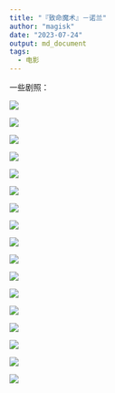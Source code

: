 ```yaml
---
title: "『致命魔术』－诺兰"
author: "magisk"
date: "2023-07-24"
output: md_document
tags:
  - 电影
---
```


<!--more-->

一些剧照：

![](/images/致命魔术－诺兰/屏幕截图%202023-07-24%20153110.png)

![](/images/致命魔术－诺兰/屏幕截图%202023-07-24%20174420.png)

![](/images/致命魔术－诺兰/屏幕截图%202023-07-24%20180147.png)

![](/images/致命魔术－诺兰/屏幕截图%202023-07-24%20180213.png)

![](/images/致命魔术－诺兰/屏幕截图%202023-07-24%20182154.png)

![](/images/致命魔术－诺兰/屏幕截图%202023-07-24%20182723.png)

![](/images/致命魔术－诺兰/屏幕截图%202023-07-24%20184127.png)

![](/images/致命魔术－诺兰/屏幕截图%202023-07-24%20184140.png)

![](/images/致命魔术－诺兰/屏幕截图%202023-07-24%20184310.png)

![](/images/致命魔术－诺兰/屏幕截图%202023-07-24%20192257.png)

![](/images/致命魔术－诺兰/屏幕截图%202023-07-24%20192507.png)

![](/images/致命魔术－诺兰/屏幕截图%202023-07-24%20194004.png)

![](/images/致命魔术－诺兰/屏幕截图%202023-07-24%20194029.png)

![](/images/致命魔术－诺兰/屏幕截图%202023-07-24%20200502.png)

![](/images/致命魔术－诺兰/屏幕截图%202023-07-24%20200804.png)

![](/images/致命魔术－诺兰/屏幕截图%202023-07-24%20200936.png)

![](/images/致命魔术－诺兰/屏幕截图%202023-07-24%20200959.png)
